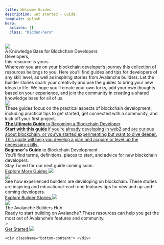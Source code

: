 ```yaml
---
title: Welcome Guides
description: Get started - Guide.
template: splash
hero:
  actions: []
  class: "hidden-hero"
---
```



<div className="index-content text-white">
  <div className="top-content"> </div>
  <div className="home-content">
    <div className="md:px-[80px]">
      <div>
        <img src="/imgs/e1evate.svg" />
      </div>
      <div className="font-bold text-[30px] leading-[35px] md:text-[45px] md:leading-[50px] max-w-[600px]">
        A Knowledge Base for Blockchain Developers
      </div>
      <div className="grid grid-cols-1 md:grid-cols-2 md:gap-4 pt-[50px]">
        <div className="md:mb-0 mb-5 font-light text-[50px] md:text-[80px] text-[#FF394A] leading-[50px] md:leading-[80px]">
          <div> Developers,</div>
          <div> this resource is yours</div>
        </div>
        <div className="text-[18px] opacity-80">
          Wherever you are on your blockchain developer’s journey this
          collection of resources belongs to you. Here you’ll find guides and
          tips for developers of any skill level, as well as inspiring stories
          from Avalanche builders. Let the builder stories spark your creativity
          and use the guides to bring your new ideas to life. We hope you’ll
          create your own forks, add your own thoughts based on your experience,
          and join the community in creating a shared knowledge base for all of
          us.
        </div>
      </div>
    </div>
    <div className="md:px-[80px]">
      <div className="pt-12 md:pt-[120px]">
        <img className="w-[265px]" src="/imgs/e1evateDevSLogo.svg" />
      </div>
      <div className="text-[24px] pt-5 leading-[24px]">
        These guides focus on the practical aspects of blockchain development,
        including practical tips to get started, get connected with a community,
        and kick off your first project.
      </div>
      <div class="grid grid-cols-1 md:grid-cols-12 md:gap-4 pt-8">
        <a href="/guides/getting_started_with_blockchain_development/" class="d-block col-span-7 border border-red-500 p-4 rounded-lg mt-0 mb-5 md:mb-0">
          <div class="text-[#FF394A] text-[32px] leading-[35px]">
            <strong>The Ultimate Guide</strong> to Becoming a Blockchain
            Developer
          </div>
          <div class="mt-2 text-white">
           <strong> Start with this guide </strong> if you’re already developing in web2 and are
            curious about blockchain, or you’ve started experimenting but want
            to dive deeper. This guide will help you develop a plan and acquire
            or level up the necessary skills.
          </div>
        </a>
        <div class="d-block col-span-5 border border-red-500 p-4 rounded-lg"
          style={{ marginTop: "0px" }}
        >
          <div class="text-[#FF394A] text-[32px] leading-[35px]">
            <strong>Beginner's Guide</strong> to Blockchain Development
          </div>
          <div class="text-white mt-2">
            You'll find terms, definitions, places to start, and advice for new
            blockchain developers.
          </div>
          <div className="text-[#FF394A] text-[14px] p-2 border-2 border-white max-w-[400px] mx-auto">
            <span className=" text-[20px] text-white">Stay Tuned </span>for our next guide coming soon.
          </div>
        </div>
      </div>
      <a href="/guides/getting_started_with_blockchain_development/" className="inline-block">
      <div className="text-[24px] flex pt-1"> Explore More Guides <span className="pt-[11px] pl-2"> <img src="/imgs/icons/arrow-up-right.svg" /> </span></div>
      </a> 
    </div>
    <div className="pt-[40px] md:px-[80px] bg-[url(/imgs/Circles_01.svg)] bg-no-repeat bg-right-top">
      <div className="grid grid-cols-1 md:grid-cols-2 gap-6 md:gap-12 mt-6">
        <div>
          <div className="pb-4">
            <img className="w-[250px]" src="/imgs/e1evateBuildSLogo.svg" />
          </div>
          <div className="text-[24px] leading-[26px]">
            See how experienced builders are developing on blockchain. These
            stories are inspiring and educational–each one features tips for new
            and up-and-coming developers.
          </div>
          <a href="/builder-stories/bitnote_safe_place" className="inline-block" >
            <div className="mt-5 text-[22px] text-sm-[26px] flex text-white"> Explore Builder Stories  <span className="pt-[11px] pl-2"> <img src="/imgs/icons/arrow-up-right.svg" /> </span></div>
          </a>
        </div>
        <div className="text-right p-0" style={{ marginTop: "0px !important" }}>
          <div className="max-w-[528px] text-right ml-auto">
          <a href="/builder-stories/bitnote_safe_place">
            <img src="/imgs/builderStory1Thumb.png" />
            </a>
          </div>
        </div>
      </div>
    </div>
    <div className="md:px-[80px] bg-[url(/imgs/Circles_02.svg)] bg-no-repeat bg-right-top pt-[100px]">
      <section class="bg-black bg-opacity-90 max-w-[730px] py-8 border border-red-500 p-6 rounded-lg text-left">
        <div class="text-[20px] text-md-xl font-bold">The Avalanche Builders Hub</div>
        <div class="text-gray-400 mt-2">
          Ready to start building on Avalanche? These resources can help you get
          the most out of Avalanche’s features and community.
        </div>
       >
         <a href="https://docs.avax.network/build/" target="_blank">
          <div className="flex mt-4 text-red-500"> 
           <span> Get Started </span> <span className="pt-[5px] pl-2"> <img src="/imgs/icons/arrow-up-right.svg" /> </span>
          </div>
        </a>
      </section>
    </div>

    <div className="bottom-content"> </div>

  </div>
</div>
